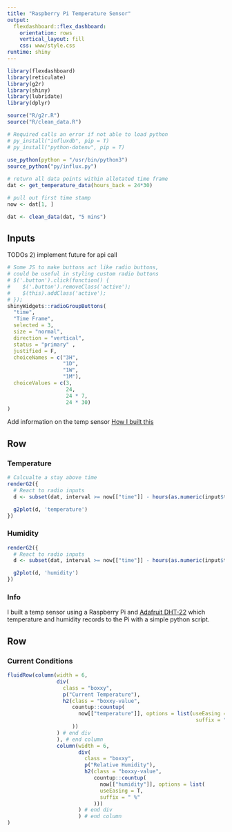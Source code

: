 ```yaml
---
title: "Raspberry Pi Temperature Sensor"
output: 
  flexdashboard::flex_dashboard:
    orientation: rows
    vertical_layout: fill
    css: www/style.css
runtime: shiny
---
```


```r
library(flexdashboard)
library(reticulate)
library(g2r)
library(shiny)
library(lubridate)
library(dplyr)

source("R/g2r.R")
source("R/clean_data.R")

# Required calls an error if not able to load python
# py_install("influxdb", pip = T)
# py_install("python-dotenv", pip = T)
  
use_python(python = "/usr/bin/python3")
source_python("py/influx.py")

# return all data points within allotated time frame
dat <- get_temperature_data(hours_back = 24*30)

# pull out first time stamp
now <- dat[1, ]

dat <- clean_data(dat, "5 mins")
```

## Inputs {.sidebar}

TODOs 
2) implement future for api call

```r
# Some JS to make buttons act like radio buttons, 
# could be useful in styling custom radio buttons
# $('.button').click(function() {
#    $('.button').removeClass('active');
#    $(this).addClass('active');
# });
shinyWidgets::radioGroupButtons(
  "time",
  "Time Frame",
  selected = 3,
  size = "normal",
  direction = "vertical",
  status = "primary" ,
  justified = F,
  choiceNames = c("3H",
                  "1D",
                  "1W",
                  "1M"),
  choiceValues = c(3,
                   24,
                   24 * 7,
                   24 * 30)
)
```

Add information on the temp sensor
[How I built this](www/details.Rmd)

## Row {.tabset .tabset-fade}

### Temperature

```r
# Calcualte a stay above time
renderG2({
  # React to radio inputs
  d <- subset(dat, interval >= now[["time"]] - hours(as.numeric(input$time)) )

  g2plot(d, 'temperature')
})
```

### Humidity

```r
renderG2({
  # React to radio inputs
  d <- subset(dat, interval >= now[["time"]] - hours(as.numeric(input$time)))

  g2plot(d, 'humidity')
})
```

### Info

I built a temp sensor using a Raspberry Pi and [Adafruit DHT-22](https://www.adafruit.com/product/385) which temperature and humidity records to the Pi with a simple python script.

## Row

### Current Conditions

```r
fluidRow(column(width = 6,
                div(
                  class = "boxxy",
                  p("Current Temperature"),
                  h2(class = "boxxy-value",
                     countup::countup(
                       now[["temperature"]], options = list(useEasing = T,
                                                             suffix = " Degrees")
                     ))
                ) # end div
                ), # end column
                column(width = 6,
                       div(
                         class = "boxxy",
                         p("Relative Humidity"),
                         h2(class = "boxxy-value",
                            countup::countup(
                              now[["humidity"]], options = list(
                              useEasing = T,
                              suffix = " %"
                            )))
                       ) # end div
                       ) # end column
)
```

